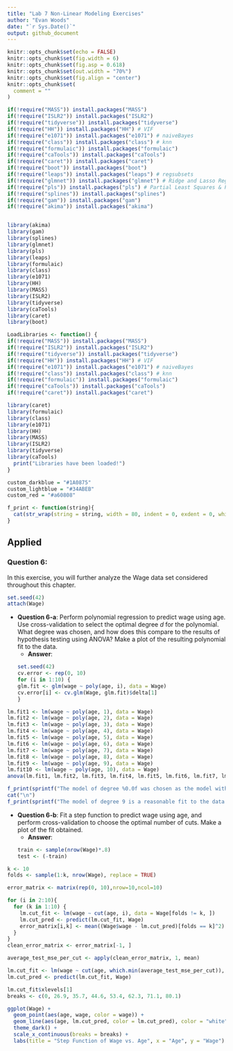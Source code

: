 ```yaml
---
title: "Lab 7 Non-Linear Modeling Exercises"
author: "Evan Woods"
date: "`r Sys.Date()`"
output: github_document
---
```


```r
knitr::opts_chunk$set(echo = FALSE)
knitr::opts_chunk$set(fig.width = 6)
knitr::opts_chunk$set(fig.asp = 0.618)
knitr::opts_chunk$set(out.width = "70%")
knitr::opts_chunk$set(fig.align = "center")
knitr::opts_chunk$set(
  comment = ""
)
```

```r
if(!require("MASS")) install.packages("MASS")
if(!require("ISLR2")) install.packages("ISLR2")
if(!require("tidyverse")) install.packages("tidyverse")
if(!require("HH")) install.packages("HH") # VIF
if(!require("e1071")) install.packages("e1071") # naiveBayes
if(!require("class")) install.packages("class") # knn
if(!require("formulaic")) install.packages("formulaic")
if(!require("caTools")) install.packages("caTools")
if(!require("caret")) install.packages("caret")
if(!require("boot")) install.packages("boot")
if(!require("leaps")) install.packages("leaps") # regsubsets
if(!require("glmnet")) install.packages("glmnet") # Ridge and Lasso Regression
if(!require("pls")) install.packages("pls") # Partial Least Squares & Principal Component Regression
if(!require("splines")) install.packages("splines")
if(!require("gam")) install.packages("gam")
if(!require("akima")) install.packages("akima")


library(akima)
library(gam)
library(splines)
library(glmnet)
library(pls)
library(leaps)
library(formulaic)
library(class)
library(e1071)
library(HH)
library(MASS)
library(ISLR2)
library(tidyverse)
library(caTools)
library(caret)
library(boot)
```

```r
LoadLibraries <- function() {
if(!require("MASS")) install.packages("MASS")
if(!require("ISLR2")) install.packages("ISLR2")
if(!require("tidyverse")) install.packages("tidyverse")
if(!require("HH")) install.packages("HH") # VIF
if(!require("e1071")) install.packages("e1071") # naiveBayes
if(!require("class")) install.packages("class") # knn
if(!require("formulaic")) install.packages("formulaic")
if(!require("caTools")) install.packages("caTools")
if(!require("caret")) install.packages("caret")

library(caret)
library(formulaic)
library(class)
library(e1071)
library(HH)
library(MASS)
library(ISLR2)
library(tidyverse)
library(caTools)
  print("Libraries have been loaded!")
}
```

```r
custom_darkblue = "#1A0875"
custom_lightblue = "#34ABEB"
custom_red = "#a60808"
```

```r
f_print <- function(string){
  cat(str_wrap(string = string, width = 80, indent = 0, exdent = 0, whitespace_only = TRUE))
}
```

## Applied

### Question 6:
In this exercise, you will further analyze the Wage data set considered throughout this chapter.

```r
set.seed(42)
attach(Wage)
```

* **Question 6-a**: Perform polynomial regression to predict wage using age. Use cross-validation to select the optimal degree _d_ for the polynomial. What degree was chosen, and how does this compare to the results of hypothesis testing using ANOVA? Make a plot of the resulting polynomial fit to the data. 
  * **Answer**:
```r
set.seed(42)
cv.error <- rep(0, 10)
for (i in 1:10) {
  glm.fit <- glm(wage ~ poly(age, i), data = Wage)
  cv.error[i] <- cv.glm(Wage, glm.fit)$delta[1]
}
```

```r
lm.fit1 <- lm(wage ~ poly(age, 1), data = Wage)
lm.fit2 <- lm(wage ~ poly(age, 2), data = Wage)
lm.fit3 <- lm(wage ~ poly(age, 3), data = Wage)
lm.fit4 <- lm(wage ~ poly(age, 4), data = Wage)
lm.fit5 <- lm(wage ~ poly(age, 5), data = Wage)
lm.fit6 <- lm(wage ~ poly(age, 6), data = Wage)
lm.fit7 <- lm(wage ~ poly(age, 7), data = Wage)
lm.fit8 <- lm(wage ~ poly(age, 8), data = Wage)
lm.fit9 <- lm(wage ~ poly(age, 9), data = Wage)
lm.fit10 <- lm(wage ~ poly(age, 10), data = Wage)
anova(lm.fit1, lm.fit2, lm.fit3, lm.fit4, lm.fit5, lm.fit6, lm.fit7, lm.fit8, lm.fit9, lm.fit10)
```

```r
f_print(sprintf("The model of degree %0.0f was chosen as the model with the lowest test error when tested using cross-validation.", which.min(cv.error)))
cat("\n")
f_print(sprintf("The model of degree 9 is a reasonable fit to the data when examined using the ANOVA test."))
```

* **Question 6-b**: Fit a step function to predict wage using age, and perform cross-validation to choose the optimal number of cuts. Make a plot of the fit obtained.
  * **Answer**:
```r
train <- sample(nrow(Wage)*.8)
test <- (-train)
```

```r
k <- 10
folds <- sample(1:k, nrow(Wage), replace = TRUE)

error_matrix <- matrix(rep(0, 10),nrow=10,ncol=10)

for (i in 2:10){
  for (k in 1:10) {
    lm.cut_fit <- lm(wage ~ cut(age, i), data = Wage[folds != k, ])
    lm.cut_pred <- predict(lm.cut_fit, Wage)
    error_matrix[i,k] <- mean((Wage$wage - lm.cut_pred)[folds == k]^2)  
  }
}
clean_error_matrix <- error_matrix[-1, ]

average_test_mse_per_cut <- apply(clean_error_matrix, 1, mean)

lm.cut_fit <- lm(wage ~ cut(age, which.min(average_test_mse_per_cut)), data = Wage)
lm.cut_pred <- predict(lm.cut_fit, Wage)
```


```r
lm.cut_fit$xlevels[1]
breaks <- c(0, 26.9, 35.7, 44.6, 53.4, 62.3, 71.1, 80.1)
```


```r
ggplot(Wage) +
  geom_point(aes(age, wage, color = wage)) +
  geom_line(aes(age, lm.cut_pred, color = lm.cut_pred), color = "white", size = 1) + 
  theme_dark() +
  scale_x_continuous(breaks = breaks) + 
  labs(title = "Step Function of Wage vs. Age", x = "Age", y = "Wage")
```

